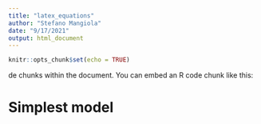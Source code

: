 ```yaml
---
title: "latex_equations"
author: "Stefano Mangiola"
date: "9/17/2021"
output: html_document
---
```


```r
knitr::opts_chunk$set(echo = TRUE)
```

de chunks within the document. You can embed an R code chunk like this:

# Simplest model



```{=tex}
\begin{align}

& \mathit{BetaBinomial}\left ( k_{m,s} | n_{s}, \alpha_{m}, \beta_{m} \right ) = {n_{s} \choose k_{m,s}}{\frac {\mathrm {B} (k_{m,s}+\alpha_{m} ,n_{s}-k_{m,s}+\beta_{m} )}{\mathrm {B} (\alpha_{m} ,\beta_{m} )}}  & \textrm{ (1) } \\

& \alpha_{m} = \pi_{m} * \sigma_{m}; \beta_{m} = (1-\pi_{m}) * \sigma_{m} \textrm{ for } 0 > \pi > 1 \textrm{ and } \sigma > 0 & \textrm{ (2) } \\

& \mathit{BetaBinomial^{*}}\left ( k_{m,s} | n_{s}, \pi_{m}, \sigma_{m} \right ) = {n_{s} \choose k_{m,s}}{\frac {\mathrm {B} (k_{m,s}+(\pi_{m} * \sigma_{m}) ,n_{s}-k_{m,s}+((1-\pi_{m}) * \sigma_{m}) )}{\mathrm {B} (\pi_{m} * \sigma_{m} , (1-\pi_{m}) * \sigma_{m} )}}  & \textrm{ (3) } \\





& \textbf{ Intercept-only model } \\

& P\left ( \pi, \sigma \right ) 
 \prod_{s=1}^{S} \prod_{m=1}^{M} P\left ( k_{m,s} | n_{s}, \pi_{m}, \sigma_{m} \right ) & \textrm{ (4) } \\

& k_{m,s} \sim \mathit{BetaBinomial^{*}} \left(n_{s}, \pi_{m}, \sigma_{m} \right ) \textrm{ for } \sum_{m=1}^{M} \pi_{m} = 1 \textrm{ and } \sigma > 0 & \textrm{ (5) } \\

& \pi_{m} \sim \mathit{Dirichlet} \left(1_{M} \right ) & \textrm{ (6) } \\
& \sigma_{m} \sim \mathit{Normal} \left(1,1 \right ) & \textrm{ (7) } \\







& \pi = \mathit{softmax} \left(\mu \right) =  \frac{exp(\mu)}{\sum_{m=1}^{M} exp(\mu_{m}) } \textrm{ for } \sum_{m=1}^{M} \mu_{m} = 0  & \textrm{ (8) } \\

& \sigma = e^{\omega}  & \textrm{ (9) } \\

& \omega = \lambda_{0} + \lambda_{1} * \mu & \textrm{ (10) } \\





& \textbf{ Intercept-only hierarchical model } \\

& P\left ( \mu, \lambda_{0}, \lambda \right )  \prod_{m=1}^{M} P\left ( \omega_{m} | \mu_{m}, \lambda_{0}, \lambda, \phi \right ) \prod_{s=1}^{S} \prod_{m=1}^{M} P\left ( k_{m,s} | n_{s}, \mu_{m}, \omega_{m} \right ) & \textrm{ (11) } \\

& k_{m,s} \sim \mathit{BetaBinomial^{*}} \left(n_{s}, \mathit{softmax}(\mu)_{m}, e^{\omega}_{m} \right ) \textrm{ for } \sum_{m=1}^{M} \mu_{m} = 0 & \textrm{ (12) } \\

& \omega_{m} \sim \mathit{Normal} \left(\lambda_{0} + \lambda * \mu_{m}, \phi \right ) & \textrm{ (13) } \\
& \mu_{m} \sim \mathit{Normal} \left(0,5 \right ) & \textrm{ (14) } \\
& \lambda_{0,m}, \lambda_{m} \sim \mathit{Normal} \left(0,5 \right ) & \textrm{ (15) } \\

& \mu_{m,condition} = \mathit{intercept_{m}} + \mathit{effect_{m}} * x_{s} \textrm{ for } \sum_{m=1}^{M} \mathit{intercept_{m}} = 0 \textrm{ and } \sum_{m=1}^{M} \mathit{effect_{m}} = 0 & \textrm{ (16) } \\


& \gamma_{M,C} * X_{C,S} \textrm{ for } c \in[1..C] \sum_{m=1}^{M} \gamma_{m, c} = 0 & \textrm{ (17) } \\




& \textbf{ Regression hierarchical model } \\

& P\left (\gamma, \lambda_{0}, \lambda, \phi \right )  \prod_{m=1}^{M} P\left ( \omega_{m} | \gamma_{m,1}, \lambda_{0}, \lambda_{1}, \phi \right ) \prod_{s=1}^{S} \prod_{m=1}^{M} P\left ( k_{m,s} | n_{s}, \gamma_{m}, X_{s}, \omega_{m} \right ) & \textrm{ (18) } \\

& k_{m,s} \sim \mathit{BetaBinomial^{*}} \left(n_{s}, \mathit{softmax}(\gamma * X)_{m,s}, e^{\omega}_{m} \right )  \textrm{ for } c \in[1..C] \sum_{m=1}^{M} \gamma_{m, c} = 0 & \textrm{ (19) } \\

& \omega_{m} \sim \mathit{Normal} \left(\lambda_{0} + \lambda_{1} * \gamma_{m,1}, \phi \right ) & \textrm{ (20) } \\
& \gamma_{m} \sim \mathit{Normal} \left(0,5 \right ) & \textrm{ (21) } \\
& \lambda_{0}, \lambda_{1}, \phi \sim \mathit{Normal} \left(0,5 \right ) & \textrm{ (22) } \\

\end{align}
```

